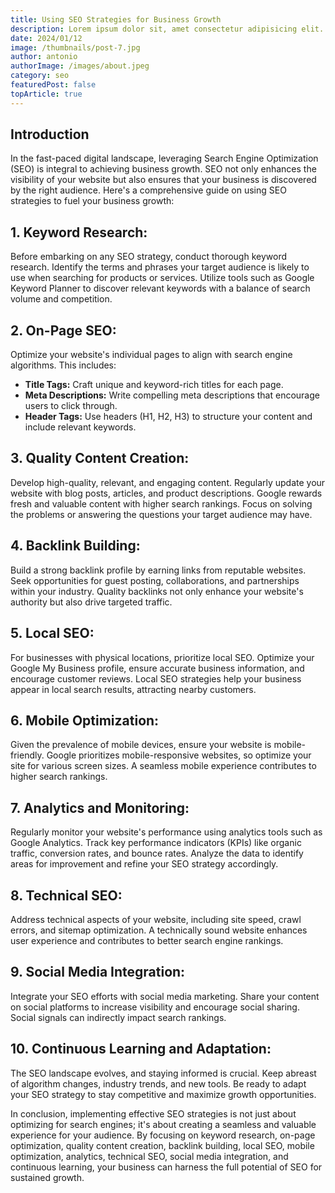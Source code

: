 ```yaml
---
title: Using SEO Strategies for Business Growth
description: Lorem ipsum dolor sit, amet consectetur adipisicing elit. Hic eos odit sequi minima iure natus, odio tempora sit.
date: 2024/01/12
image: /thumbnails/post-7.jpg
author: antonio
authorImage: /images/about.jpeg
category: seo
featuredPost: false
topArticle: true
---
```


## **Introduction**

In the fast-paced digital landscape, leveraging Search Engine Optimization (SEO) is integral to achieving business growth. SEO not only enhances the visibility of your website but also ensures that your business is discovered by the right audience. Here's a comprehensive guide on using SEO strategies to fuel your business growth:

## 1. **Keyword Research:**

Before embarking on any SEO strategy, conduct thorough keyword research. Identify the terms and phrases your target audience is likely to use when searching for products or services. Utilize tools such as Google Keyword Planner to discover relevant keywords with a balance of search volume and competition.

## 2. **On-Page SEO:**

Optimize your website's individual pages to align with search engine algorithms. This includes:

- **Title Tags:** Craft unique and keyword-rich titles for each page.
- **Meta Descriptions:** Write compelling meta descriptions that encourage users to click through.
- **Header Tags:** Use headers (H1, H2, H3) to structure your content and include relevant keywords.

## 3. **Quality Content Creation:**

Develop high-quality, relevant, and engaging content. Regularly update your website with blog posts, articles, and product descriptions. Google rewards fresh and valuable content with higher search rankings. Focus on solving the problems or answering the questions your target audience may have.

## 4. **Backlink Building:**

Build a strong backlink profile by earning links from reputable websites. Seek opportunities for guest posting, collaborations, and partnerships within your industry. Quality backlinks not only enhance your website's authority but also drive targeted traffic.

## 5. **Local SEO:**

For businesses with physical locations, prioritize local SEO. Optimize your Google My Business profile, ensure accurate business information, and encourage customer reviews. Local SEO strategies help your business appear in local search results, attracting nearby customers.

## 6. **Mobile Optimization:**

Given the prevalence of mobile devices, ensure your website is mobile-friendly. Google prioritizes mobile-responsive websites, so optimize your site for various screen sizes. A seamless mobile experience contributes to higher search rankings.

## 7. **Analytics and Monitoring:**

Regularly monitor your website's performance using analytics tools such as Google Analytics. Track key performance indicators (KPIs) like organic traffic, conversion rates, and bounce rates. Analyze the data to identify areas for improvement and refine your SEO strategy accordingly.

## 8. **Technical SEO:**

Address technical aspects of your website, including site speed, crawl errors, and sitemap optimization. A technically sound website enhances user experience and contributes to better search engine rankings.

## 9. **Social Media Integration:**

Integrate your SEO efforts with social media marketing. Share your content on social platforms to increase visibility and encourage social sharing. Social signals can indirectly impact search rankings.

## 10. **Continuous Learning and Adaptation:**

The SEO landscape evolves, and staying informed is crucial. Keep abreast of algorithm changes, industry trends, and new tools. Be ready to adapt your SEO strategy to stay competitive and maximize growth opportunities.

In conclusion, implementing effective SEO strategies is not just about optimizing for search engines; it's about creating a seamless and valuable experience for your audience. By focusing on keyword research, on-page optimization, quality content creation, backlink building, local SEO, mobile optimization, analytics, technical SEO, social media integration, and continuous learning, your business can harness the full potential of SEO for sustained growth.
